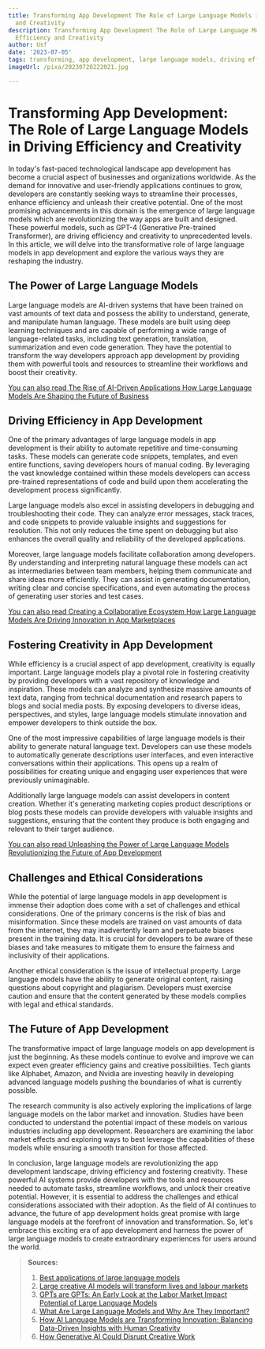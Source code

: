 ```yaml
---
title: Transforming App Development The Role of Large Language Models in Driving Efficiency
  and Creativity
description: Transforming App Development The Role of Large Language Models in Driving
  Efficiency and Creativity
author: Usf
date: '2023-07-05'
tags: transforming, app development, large language models, driving efficiency, creativity
imageUrl: /pixa/20230726222021.jpg

---
```

# Transforming App Development: The Role of Large Language Models in Driving Efficiency and Creativity

In today's fast-paced technological landscape app  development has  become a crucial  aspect of businesses and  organizations worldwide. As the demand for innovative and user-friendly applications continues to grow, developers are constantly seeking ways to  streamline their processes, enhance efficiency and unleash their  creative potential. One of the most promising  advancements in this domain is the emergence of large language models which are revolutionizing the way apps are built and designed. These powerful models, such  as  GPT-4 (Generative Pre-trained Transformer),  are driving efficiency and creativity to unprecedented levels.  In this article, we will delve into the transformative role of large language models in app development and explore the various ways  they are reshaping the industry.

## The Power  of Large Language Models

Large language models are AI-driven  systems that have been trained on vast amounts of text data and possess the ability to  understand,  generate, and manipulate human language. These models are built using deep learning  techniques and are capable of performing a wide  range of language-related tasks, including  text generation, translation, summarization and  even code generation. They have the potential to transform the way developers approach app development by providing them with powerful  tools  and resources  to streamline their workflows and boost their creativity.

[You can also read The Rise of AI-Driven  Applications How Large Language Models Are Shaping the Future of Business](The%20Rise%20of%20AI-Driven%20Applications%20How%20Large%20Language%20Models%20Are%20Shaping%20the%20Future%20of%20Business)


## Driving Efficiency in App Development

One of  the primary  advantages of large  language models in app development is their ability  to automate repetitive  and time-consuming tasks. These models can generate code snippets, templates, and even entire functions, saving developers hours of manual coding. By leveraging  the vast knowledge  contained within these models developers can access pre-trained representations  of code and build upon them  accelerating the development process significantly.

Large language models also excel in assisting developers in debugging and troubleshooting their code. They can analyze error messages, stack traces, and code snippets to provide valuable insights and suggestions for resolution. This not  only reduces the time spent on debugging but also enhances the overall quality and reliability  of the developed applications.

Moreover, large language models facilitate collaboration among developers. By understanding and interpreting natural language these models can act  as intermediaries between  team members, helping them  communicate and share  ideas more efficiently.  They can  assist in generating documentation, writing clear and concise specifications, and even automating the process of generating user stories and test cases.

[You can also read Creating  a Collaborative Ecosystem How Large Language Models Are Driving Innovation in App Marketplaces](Creating%20a%20Collaborative%20Ecosystem%20How%20Large%20Language%20Models%20Are%20Driving%20Innovation%20in%20App%20Marketplaces)


## Fostering Creativity in  App Development

While efficiency is a crucial aspect of app development, creativity is equally important. Large language models  play a pivotal role in  fostering creativity by providing developers with a vast repository of knowledge and inspiration. These models can analyze and synthesize massive amounts of text data, ranging from technical documentation and research papers  to blogs and social  media posts. By exposing developers to diverse ideas, perspectives, and styles, large language models stimulate innovation and empower  developers to think outside the box.

One of the most impressive capabilities of large language models is their ability to generate natural language text. Developers can use  these models to automatically generate descriptions user interfaces, and even interactive  conversations within  their applications. This opens up  a realm of possibilities for  creating unique and  engaging user experiences that were previously  unimaginable.

Additionally large language  models can assist developers in content creation. Whether it's  generating marketing copies product descriptions  or blog posts these models can provide developers with valuable insights and suggestions, ensuring that  the content they produce  is both engaging and relevant to their target audience.

[You  can also read Unleashing the Power  of Large Language Models Revolutionizing the Future of App Development](Unleashing%20the%20Power%20of%20Large%20Language%20Models%20Revolutionizing%20the%20Future%20of%20App%20Development)


## Challenges and Ethical Considerations

While the potential of large language models in app development is  immense  their  adoption  does come with  a set of challenges and ethical considerations. One of the primary concerns is the risk of bias and misinformation. Since these models are trained on vast amounts  of data from the internet, they may  inadvertently learn and perpetuate biases present in the  training data. It is crucial for developers to be aware of these biases and take measures  to mitigate  them to ensure the fairness and  inclusivity of their applications.

Another ethical consideration is the issue of intellectual property. Large language models have the ability to  generate original content, raising questions about copyright  and plagiarism. Developers must exercise caution and ensure that the content generated by these models complies with legal and ethical standards.

## The  Future of App Development

The transformative impact of large language models on app development is  just the beginning. As these models continue  to evolve  and  improve we can expect  even greater efficiency  gains and creative possibilities.  Tech giants like Alphabet,  Amazon, and Nvidia are investing heavily in developing advanced language models pushing the boundaries  of what is currently possible.

The research community  is also  actively exploring the implications of large language models on the labor market and innovation. Studies have been conducted  to  understand the potential impact of these models on various industries including app development.  Researchers are examining the labor market effects and exploring ways to best leverage the capabilities of these models while ensuring a smooth transition for those affected.

In conclusion, large language models are revolutionizing the app development landscape, driving efficiency and fostering creativity. These powerful AI systems provide developers with the tools and resources needed to automate tasks, streamline workflows, and unlock their creative potential. However, it is essential to address the challenges and ethical considerations associated with their adoption. As the field of AI continues to  advance, the future of app  development holds great promise with large language models at the  forefront of innovation  and transformation.  So, let's embrace this exciting era of app development and harness the power of large language models to create  extraordinary experiences for users around the world.

> **Sources:**
> 1. [Best applications of large language  models](https://indatalabs.com/blog/large-language-model-apps)
> 2. [Large creative AI  models will transform lives and labour markets](https://www.economist.com/interactive/science-and-technology/2023/04/22/large-creative-ai-models-will-transform-how-we-live-and-work)
> 3.  [GPTs are  GPTs: An  Early Look at the Labor Market Impact Potential of Large Language Models](https://arxiv.org/pdf/2303.10130)
> 4. [What Are Large Language Models and Why Are They Important?](https://blogs.nvidia.com/blog/2023/01/26/what-are-large-language-models-used-for/)
> 5. [How AI Language Models are Transforming Innovation: Balancing  Data-Driven Insights with Human Creativity](https://www.linkedin.com/pulse/how-ai-language-models-transforming-innovation-balancing-hatem-gad)
> 6.  [How Generative AI Could  Disrupt Creative Work](https://hbr.org/2023/04/how-generative-ai-could-disrupt-creative-work)